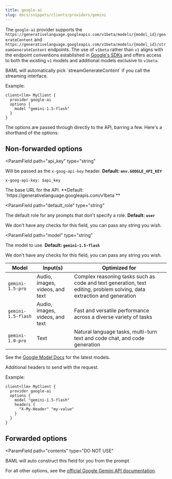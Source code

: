 ```yaml
---
title: google-ai
slug: docs/snippets/clients/providers/gemini
---
```



The `google-ai` provider supports the `https://generativelanguage.googleapis.com/v1beta/models/{model_id}/generateContent` and `https://generativelanguage.googleapis.com/v1beta/models/{model_id}/streamGenerateContent` endpoints. The use of `v1beta` rather than `v1` aligns with the endpoint conventions established in [Google's SDKs](https://github.com/google-gemini/generative-ai-python/blob/8a29017e9120f0552ee3ad6092e8545d1aa6f803/google/generativeai/client.py#L60) and offers access to both the existing `v1` models and additional models exclusive to `v1beta`.

<Tip>
BAML will automatically pick `streamGenerateContent` if you call the streaming interface.
</Tip>

Example:
```baml BAML
client<llm> MyClient {
  provider google-ai
  options {
    model "gemini-1.5-flash"
  }
}
```

The options are passed through directly to the API, barring a few. Here's a shorthand of the options:
## Non-forwarded options
<ParamField
  path="api_key"
  type="string"
>
  Will be passed as the `x-goog-api-key` header. **Default: `env.GOOGLE_API_KEY`**

  `x-goog-api-key: $api_key`
</ParamField>

<ParamField path="base_url" type="string">
  The base URL for the API. **Default: `https://generativelanguage.googleapis.com/v1beta`**
</ParamField>

<ParamField
  path="default_role"
  type="string"
>
  The default role for any prompts that don't specify a role. **Default: `user`**

  We don't have any checks for this field, you can pass any string you wish.
</ParamField>

<ParamField
  path="model"
  type="string"
>
  The model to use. **Default: `gemini-1.5-flash`**

  We don't have any checks for this field, you can pass any string you wish.

| Model | Input(s) | Optimized for |
| --- | ---  | --- |
| `gemini-1.5-pro`  | Audio, images, videos, and text | Complex reasoning tasks such as code and text generation, text editing, problem solving, data extraction and generation |
| `gemini-1.5-flash`  | Audio, images, videos, and text | Fast and versatile performance across a diverse variety of tasks |
| `gemini-1.0-pro` | Text | Natural language tasks, multi-turn text and code chat, and code generation |

See the [Google Model Docs](https://ai.google.dev/gemini-api/docs/models/gemini) for the latest models.
</ParamField>

<ParamField path="headers" type="object">
  Additional headers to send with the request.

Example:
```baml BAML
client<llm> MyClient {
  provider google-ai
  options {
    model "gemini-1.5-flash"
    headers {
      "X-My-Header" "my-value"
    }
  }
}
```
</ParamField>


## Forwarded options
<ParamField
   path="contents"
   type="DO NOT USE"
>
  BAML will auto construct this field for you from the prompt
</ParamField>


For all other options, see the [official Google Gemini API documentation](https://ai.google.dev/api/rest/v1beta/models/generateContent).
